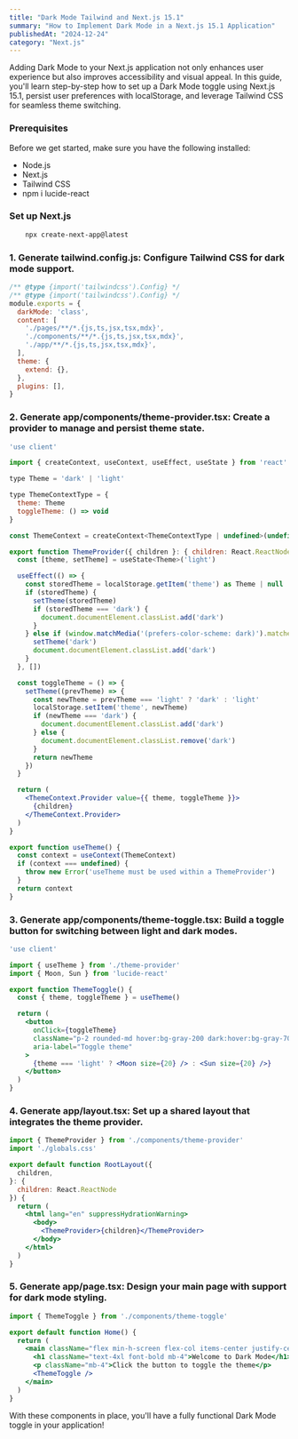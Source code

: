 ```yaml
---
title: "Dark Mode Tailwind and Next.js 15.1"
summary: "How to Implement Dark Mode in a Next.js 15.1 Application"
publishedAt: "2024-12-24"
category: "Next.js"
---
```


Adding Dark Mode to your Next.js application not only enhances user experience but also improves accessibility and visual appeal. In this guide, you'll learn step-by-step how to set up a Dark Mode toggle using Next.js 15.1, persist user preferences with <span className="text-blue-500">localStorage</span>, and leverage Tailwind CSS for seamless theme switching.


### Prerequisites
Before we get started, make sure you have the following installed:

-   Node.js
-   Next.js
-   Tailwind CSS
-   npm i lucide-react 

### Set up Next.js

```bash
    npx create-next-app@latest
```

### 1. **Generate <span className="text-blue-500">tailwind.config.js</span>**: Configure Tailwind CSS for dark mode support.

```jsx
/** @type {import('tailwindcss').Config} */
/** @type {import('tailwindcss').Config} */
module.exports = {
  darkMode: 'class',
  content: [
    './pages/**/*.{js,ts,jsx,tsx,mdx}',
    './components/**/*.{js,ts,jsx,tsx,mdx}',
    './app/**/*.{js,ts,jsx,tsx,mdx}',
  ],
  theme: {
    extend: {},
  },
  plugins: [],
}
```

### 2. **Generate <span className="text-blue-500">app/components/theme-provider.tsx</span>**: Create a provider to manage and persist theme state.

```jsx
'use client'

import { createContext, useContext, useEffect, useState } from 'react'

type Theme = 'dark' | 'light'

type ThemeContextType = {
  theme: Theme
  toggleTheme: () => void
}

const ThemeContext = createContext<ThemeContextType | undefined>(undefined)

export function ThemeProvider({ children }: { children: React.ReactNode }) {
  const [theme, setTheme] = useState<Theme>('light')

  useEffect(() => {
    const storedTheme = localStorage.getItem('theme') as Theme | null
    if (storedTheme) {
      setTheme(storedTheme)
      if (storedTheme === 'dark') {
        document.documentElement.classList.add('dark')
      }
    } else if (window.matchMedia('(prefers-color-scheme: dark)').matches) {
      setTheme('dark')
      document.documentElement.classList.add('dark')
    }
  }, [])

  const toggleTheme = () => {
    setTheme((prevTheme) => {
      const newTheme = prevTheme === 'light' ? 'dark' : 'light'
      localStorage.setItem('theme', newTheme)
      if (newTheme === 'dark') {
        document.documentElement.classList.add('dark')
      } else {
        document.documentElement.classList.remove('dark')
      }
      return newTheme
    })
  }

  return (
    <ThemeContext.Provider value={{ theme, toggleTheme }}>
      {children}
    </ThemeContext.Provider>
  )
}

export function useTheme() {
  const context = useContext(ThemeContext)
  if (context === undefined) {
    throw new Error('useTheme must be used within a ThemeProvider')
  }
  return context
}
```

### 3. **Generate <span className="text-blue-500">app/components/theme-toggle.tsx</span>**: Build a toggle button for switching between light and dark modes.

```jsx
'use client'

import { useTheme } from './theme-provider'
import { Moon, Sun } from 'lucide-react'

export function ThemeToggle() {
  const { theme, toggleTheme } = useTheme()

  return (
    <button
      onClick={toggleTheme}
      className="p-2 rounded-md hover:bg-gray-200 dark:hover:bg-gray-700"
      aria-label="Toggle theme"
    >
      {theme === 'light' ? <Moon size={20} /> : <Sun size={20} />}
    </button>
  )
}
```

### 4. **Generate <span className="text-blue-500">app/layout.tsx</span>**: Set up a shared layout that integrates the theme provider.

```jsx
import { ThemeProvider } from './components/theme-provider'
import './globals.css'

export default function RootLayout({
  children,
}: {
  children: React.ReactNode
}) {
  return (
    <html lang="en" suppressHydrationWarning>
      <body>
        <ThemeProvider>{children}</ThemeProvider>
      </body>
    </html>
  )
}
```

### 5. **Generate <span className="text-blue-500">app/page.tsx</span>**: Design your main page with support for dark mode styling.

```jsx
import { ThemeToggle } from './components/theme-toggle'

export default function Home() {
  return (
    <main className="flex min-h-screen flex-col items-center justify-center p-24 bg-white dark:bg-gray-900 text-black dark:text-white">
      <h1 className="text-4xl font-bold mb-4">Welcome to Dark Mode</h1>
      <p className="mb-4">Click the button to toggle the theme</p>
      <ThemeToggle />
    </main>
  )
}
```

With these components in place, you'll have a fully functional Dark Mode toggle in your application!